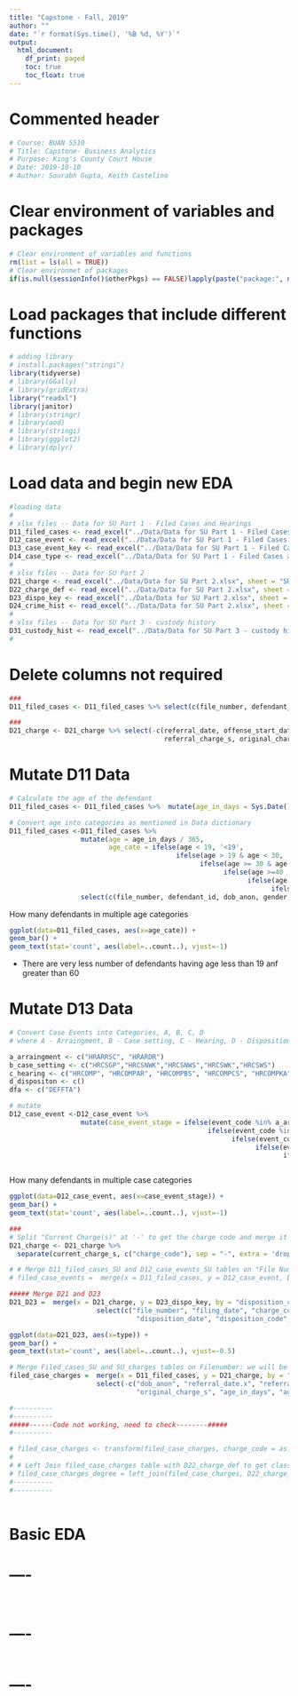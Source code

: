 ```yaml
---
title: "Capstone - Fall, 2019"
author: ""
date: "`r format(Sys.time(), '%B %d, %Y')`"
output:
  html_document:
    df_print: paged
    toc: true
    toc_float: true
---
```


Commented header  
=========================================

```r
# Course: BUAN 5510
# Title: Capstone- Business Analytics
# Purpose: King's County Court House
# Date: 2019-10-10
# Author: Sourabh Gupta, Keith Castelino
```

Clear environment of variables and packages  
=========================================

```r
# Clear environment of variables and functions
rm(list = ls(all = TRUE)) 
# Clear environmet of packages
if(is.null(sessionInfo()$otherPkgs) == FALSE)lapply(paste("package:", names(sessionInfo()$otherPkgs), sep=""), detach, character.only = TRUE, unload = TRUE)
```

Load packages that include different functions  
=========================================

```r
# adding library
# install.packages("stringi")
library(tidyverse)
# library(GGally)
# library(gridExtra)
library("readxl")
library(janitor)
# library(stringr)
# library(aod)
# library(stringi)
# library(ggplot2)
# library(dplyr)
```

Load data and begin new EDA  
=========================================

```r
#loading data
#
# xlsx files -- Data for SU Part 1 - Filed Cases and Hearings
D11_filed_cases <- read_excel("../Data/Data for SU Part 1 - Filed Cases and Hearings.xlsx", sheet = "FiledCases SU") %>% clean_names()
D12_case_event <- read_excel("../Data/Data for SU Part 1 - Filed Cases and Hearings.xlsx", sheet = "CaseEvents SU") %>% clean_names()
D13_case_event_key <- read_excel("../Data/Data for SU Part 1 - Filed Cases and Hearings.xlsx", sheet = "CaseEvent Key") %>% clean_names()
D14_case_type <- read_excel("../Data/Data for SU Part 1 - Filed Cases and Hearings.xlsx", sheet = "CaseType Key") %>% clean_names()
#
# xlsx files -- Data for SU Part 2
D21_charge <- read_excel("../Data/Data for SU Part 2.xlsx", sheet = "SU Charges") %>% clean_names()
D22_charge_def <- read_excel("../Data/Data for SU Part 2.xlsx", sheet = "Charge Definitions") %>% clean_names()
D23_dispo_key <- read_excel("../Data/Data for SU Part 2.xlsx", sheet = "Disposition Key") %>% clean_names()
D24_crime_hist <- read_excel("../Data/Data for SU Part 2.xlsx", sheet = "SU CrimHist") %>% clean_names()
#
# xlsx files -- Data for SU Part 3 - custody history
D31_custody_hist <- read_excel("../Data/Data for SU Part 3 - custody history.xlsx", sheet = "CustodyHistory SU") %>% clean_names()
#
```


Delete columns not required
=============================================
```r
###
D11_filed_cases <- D11_filed_cases %>% select(c(file_number, defendant_id, dob_anon, gender))

###
D21_charge <- D21_charge %>% select(-c(referral_date, offense_start_date, offense_end_date, 
                                       referral_charge_s, original_charge_s, warning))

```

Mutate D11 Data
=============================================
```r
# Calculate the age of the defendant
D11_filed_cases <- D11_filed_cases %>%  mutate(age_in_days = Sys.Date() - as.Date(D11_filed_cases$dob_anon))

# Convert age into categories as mentioned in Data dictionary
D11_filed_cases <-D11_filed_cases %>%  
                  mutate(age = age_in_days / 365,
                         age_cate = ifelse(age < 19, '<19', 
                                          ifelse(age > 19 & age < 30, '20-29',
                                                ifelse(age >= 30 & age < 40, '30-39',
                                                      ifelse(age >=40  & age < 50, '40-49',
                                                            ifelse(age >= 50 & age < 60, '50-59',
                                                                  ifelse(age >= 60, '>60',0))))))) %>%
                  select(c(file_number, defendant_id, dob_anon, gender, age_cate))


```

How many defendants in multiple age categories

```r
ggplot(data=D11_filed_cases, aes(x=age_cate)) +
geom_bar() +
geom_text(stat='count', aes(label=..count..), vjust=-1)
```

+ There are very less number of defendants having age less than 19 anf greater than 60


Mutate D13 Data
=============================================
```r
# Convert Case Events into Categories, A, B, C, D
# where A - Arraingment, B - Case setting, C - Hearing, D - Disposition

a_arraingment <- c("HRARRSC", "HRARDR")
b_case_setting <- c("HRCSGP","HRCSNWK","HRCSNWS","HRCSWK","HRCSWS")
c_hearing <- c("HRCOMP", "HRCOMPAR", "HRCOMPBS", "HRCOMPCS", "HRCOMPKA", "HRCOMPKC", "HRCOMPKT", "HRCOMPTR")
d_dispositon <- c()
dfa <- c("DEFFTA")

# mutate
D12_case_event <-D12_case_event %>%  
                  mutate(case_event_stage = ifelse(event_code %in% a_arraingment , 'A - Arraingment', 
                                                  ifelse(event_code %in% b_case_setting , 'B - Case setting',
                                                        ifelse(event_code %in% c_hearing , 'C - Hearing',
                                                              ifelse(event_code %in% d_dispositon , 'D - Disposition', 
                                                                     ifelse(event_code %in% dfa , 'DFA', event_code))))))



```

How many defendants in multiple case categories

```r
ggplot(data=D12_case_event, aes(x=case_event_stage)) +
geom_bar() +
geom_text(stat='count', aes(label=..count..), vjust=-1)
```


```r
###
# Split "Current Charge(s)" at '-' to get the charge code and merge it with D22 Charge definition table
D21_charge <- D21_charge %>%
  separate(current_charge_s, c("charge_code"), sep = "-", extra = 'drop')

# # Merge D11_filed_cases_SU and D12_case_events_SU tables on "File Number" and "Defendant ID"
# filed_case_events =  merge(x = D11_filed_cases, y = D12_case_event, by = c("file_number", "defendant_id"), all = TRUE) %>% select(-c("venue.x", "age_in_days", "age"))

##### Merge D21 and D23
D21_D23 =  merge(x = D21_charge, y = D23_dispo_key, by = "disposition_code", all = TRUE) %>%
                      select(c("file_number", "filing_date", "charge_code", "enhancements",
                                "disposition_date", "disposition_code", "description.x", "ranking", "type"))

ggplot(data=D21_D23, aes(x=type)) +
geom_bar() +
geom_text(stat='count', aes(label=..count..), vjust=-0.5)

```


```r
# Merge Filed_cases_SU and SU_charges tables on Filenumber: we will be having charges and disposition date per file
filed_case_charges =  merge(x = D11_filed_cases, y = D21_charge, by = "file_number", all = TRUE) %>%
                      select(-c("dob_anon", "referral_date.x", "referral_date.y", "referral_charge_s",
                                "original_charge_s", "age_in_days", "age"))

#----------
#----------
#####------Code not working, need to check--------#####
#----------

# filed_case_charges <- transform(filed_case_charges, charge_code = as.numeric(charge_code))
# 
# # Left Join filed_case_charges table with D22_charge_def to get class, violent and seriousness of charge
# filed_case_charges_degree = left_join(filed_case_charges, D22_charge_def, by = c("charge_code" = "Code"))
#----------
#----------  
  

```


Basic EDA
============================================

# ----

```r

```


```r

```

# ----

```r

```

# ----

```r

```

